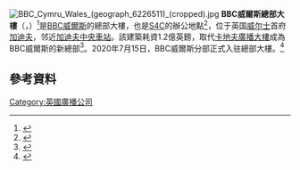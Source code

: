[[Image:BBC_Cymru_Wales_(geograph_6226511)_(cropped).jpg|thumb]]
'''BBC威爾斯總部大樓'''（{{Lang-en|BBC Wales Headquarters building}}，{{Lang-cy|Pencadlys BBC Cymru}}）<ref name="NewBuild">{{cite web|url=https://dcfw.org/central-square-bbc-wales-headquarters-building-oct-2014/|title=Central Square & BBC Wales Headquarters Building (Sept 14)|publisher=Design Commission for Wales|accessdate=28 September 2017|archive-date=2019-08-21|archive-url=https://web.archive.org/web/20190821202249/https://dcfw.org/central-square-bbc-wales-headquarters-building-oct-2014/|dead-url=no}}</ref>是[[BBC威爾斯|BBC威爾斯]]的總部大樓，也是[[S4C|S4C]]的辦公地點<ref name=":0">{{Cite news|url=https://www.bbc.com/news/uk-wales-50117558|title=BBC Wales staff start move to new headquarters|date=2019-10-21|access-date=2020-01-11|language=en-GB|archive-date=2019-10-28|archive-url=https://web.archive.org/web/20191028232241/https://www.bbc.com/news/uk-wales-50117558|dead-url=no}}</ref>，位于英国[[威尔士|威尔士]]首府[[加迪夫|加迪夫]]，邻近[[加迪夫中央車站|加迪夫中央車站]]。該建築耗資1.2億英鎊，取代[[廣播大樓_(卡地夫)|卡地夫廣播大樓]]成為BBC威爾斯的新總部<ref name="BBC">{{cite news|url=http://www.walesonline.co.uk/business/business-news/first-images-inside-bbc-wales-13300394|title=First images inside BBC Wales' new £120m headquarters in the centre of Cardiff|work=Wales Online|date=2017-07-07|accessdate=2017-09-25|archive-date=2017-09-25|archive-url=https://web.archive.org/web/20170925181548/http://www.walesonline.co.uk/business/business-news/first-images-inside-bbc-wales-13300394|dead-url=no}}</ref>。2020年7月15日，BBC威爾斯分部正式入驻總部大樓。<ref>{{cite news |title=BBC Wales Central Square studios in Cardiff go live |url=https://www.bbc.com/news/uk-wales-53420795 |accessdate=2020-08-31 |publisher=英国广播公司 |date=2020-07-15 |archive-date=2020-08-29 |archive-url=https://web.archive.org/web/20200829005643/https://www.bbc.com/news/uk-wales-53420795 |dead-url=no }}</ref>
==參考資料==
{{Reflist}}
{{Commons category-inline|3 Central Square}}
[[Category:英國廣播公司|Category:英國廣播公司]]